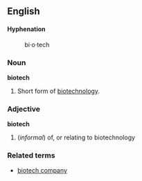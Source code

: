==English==
====Hyphenation====
:bi&middot;o&middot;tech
===Noun===
'''biotech'''
# Short form of [[biotechnology]].
===Adjective===
'''biotech'''
#(''informal'') of, or relating to biotechnology
===Related terms===
*[[biotech company]]